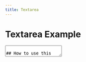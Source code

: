 ```yaml
---
title: Textarea
---
```


# Textarea Example

<Textarea
    placeholder="Example Cheese and wine halloumi fromage frais. Manchego cheesy feet rubber cheese cheeseburger edam squirty cheese cheese and wine st. agur blue cheese. Cheese and biscuits dolcelatte feta parmesan feta red leicester cheese and wine queso. Cow squirty cheese cheese on toast emmental cheesecake.

        Mozzarella cut the cheese cheesecake. Cheesy feet gouda fromage manchego cheeseburger gouda queso hard cheese. Rubber cheese paneer queso stinking bishop stinking bishop say cheese cheese and biscuits say cheese. Pepper jack goat who moved my cheese bavarian bergkase fondue rubber cheese.

        Roquefort when the cheese comes out everybody's happy cheese strings. Stilton lancashire smelly cheese bavarian bergkase say cheese the big cheese airedale emmental. Fromage roquefort say cheese fromage frais cheesy feet monterey jack when the cheese comes out everybody's happy smelly cheese. Stinking bishop bocconcini manchego red leicester airedale ricotta."
/>

## How to use this separator

### Props
| Name                      | Type                               | Default     | Description                                                                              |
| -------------             | --------                           | ----------- | ---------------------------------------------------------------------------------------- |
| **autocapitalize**        | boolean                            | false       | Controls automatic capitalization in inputted text.                                      |
| **autocomplete**          | boolean                            | false       | Hint for form autofill feature.                                                          |
| **dirname**               | string                             | -           | Name of form field to use for sending the element's directionality in form submission.   |
| **disabled**              | boolean                            | false       | Whether the user can interract with the input or not.                                    |
| **form**                  | Form                               | -           | 	Associates the control with a form element.                                           |
| **maxlength**             | number \| undefined                | -           | Maximum length (number of characters) of value.                                          |
| **minlength**             |  number \| undefined               | -           | 	Minimum length (number of characters) of value.                                       |
| **name**                  | string                             | -           | 	Name of the form control. Submitted with the form as part of a name/value pair.       |
| **placeholder**           | string                             | -           | 	Text that appears in the form control when it has no value set.                       |
| **readonly**              | boolean                            | false       | The value is not editable.                                                               |
| **required**              | boolean                            | false       | A value is required or must be checked for the form to be submittable.                   |
| **value**                 | string                             | -           | The value of the control. When specified in the HTML, corresponds to the initial value.  |
| **onChange**              | () => void                         | -           | Triggered function when the value changes.                                               |

### Playground

*Import from filigran-ui :*

Import \{Separator\} from 'filigran-ui'



## Playground

<ReactLiveDisplay
    codeExample={`
            <Textarea placeholder="Insert your paragraph here" />
          `}
/>
